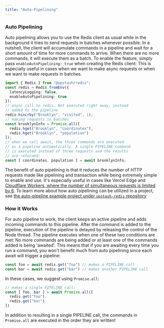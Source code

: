 ```yaml
---
title: "Auto-Pipelining"
---
```

### Auto Pipelining
Auto pipelining allows you to use the Redis client as usual
while in the background it tries to send requests in batches
whenever possible.
In a nutshell, the client will accumulate commands in a pipeline
and wait for a short amount of time for more commands to arrive.
When there are no more commands, it will execute them as a batch.
To enable the feature, simply pass `enableAutoPipelining: true`
when creating the Redis client:
This is especially useful in cases when we want to make async
requests or when we want to make requests in batches.
```ts
import { Redis } from "@upstash/redis";
const redis = Redis.fromEnv({
  latencyLogging: false,
  enableAutoPipelining: true
});
// async call to redis. Not executed right away, instead
// added to the pipeline
redis.hincrby("Brooklyn", "visited", 1);
// making requests in batches
const brooklynInfo = Promise.all([
  redis.hget("Brooklyn", "coordinates"),
  redis.hget("Brooklyn", "population")
]);
// when we call await, the three commands are executed
// as a pipeline automatically. A single PIPELINE command
// is executed instead of three requests and the results
// are returned:
const [ coordinates, population ] = await brooklynInfo;
```
The benefit of auto pipelining is that it reduces the number
of HTTP requests made like pipelining and transaction while
being extremely simple to enable and use. It's especially
useful in cases like Vercel Edge and [Cloudflare Workers, where the number of
simultaneous requests is limited by 6](https://developers.cloudflare.com/workers/platform/limits/#account-plan-limits).
To learn more about how auto pipelining can be utilized in a
project, see
[the auto-pipeline example project under `upstash-redis` repository](https://github.com/upstash/upstash-redis/tree/main/examples/auto-pipeline)
### How it Works
For auto pipeline to work, the client keeps an active pipeline
and adds incoming commands to this pipeline. After the command
is added to the pipeline, execution of the pipeline is delayed
by releasing the control of the Node thread.
The pipeline executes when one of these two conditions are met:
No more commands are being added or at least one of the commands
added is being 'awaited'.
This means that if you are awaiting every time you run a command,
you won't benefit much from auto pipelining since each await will
trigger a pipeline:
```ts
const foo = await redis.get("foo") // makes a PIPELINE call
const bar = await redis.get("bar") // makes another PIPELINE call
```
In these cases, we suggest using `Promise.all`:
```ts
// makes a single PIPELINE call:
const [ foo, bar ] = await Promise.all([
  redis.get("foo"),
  redis.get("bar")
])
```
In addition to resulting in a single PIPELINE call, the commands
in `Promise.all` are executed in the order they are written!